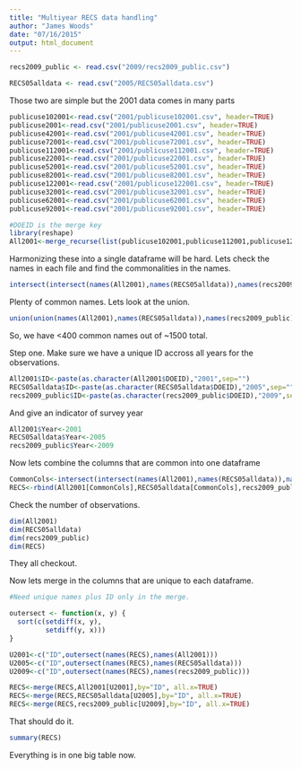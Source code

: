 ```yaml
---
title: "Multiyear RECS data handling"
author: "James Woods"
date: "07/16/2015"
output: html_document
---
```


```r
recs2009_public <- read.csv("2009/recs2009_public.csv")

RECS05alldata <- read.csv("2005/RECS05alldata.csv")

```
Those two are simple but the 2001 data comes in many parts

```r
publicuse102001<-read.csv("2001/publicuse102001.csv", header=TRUE)  
publicuse2001<-read.csv("2001/publicuse2001.csv", header=TRUE)   
publicuse42001<-read.csv("2001/publicuse42001.csv", header=TRUE)  
publicuse72001<-read.csv("2001/publicuse72001.csv", header=TRUE)
publicuse112001<-read.csv("2001/publicuse112001.csv", header=TRUE)  
publicuse22001<-read.csv("2001/publicuse22001.csv", header=TRUE)  
publicuse52001<-read.csv("2001/publicuse52001.csv", header=TRUE)  
publicuse82001<-read.csv("2001/publicuse82001.csv", header=TRUE)
publicuse122001<-read.csv("2001/publicuse122001.csv", header=TRUE) 
publicuse32001<-read.csv("2001/publicuse32001.csv", header=TRUE)
publicuse62001<-read.csv("2001/publicuse62001.csv", header=TRUE)  
publicuse92001<-read.csv("2001/publicuse92001.csv", header=TRUE)

#DOEID is the merge key
library(reshape)
All2001<-merge_recurse(list(publicuse102001,publicuse112001,publicuse122001,publicuse2001,publicuse22001,publicuse32001,publicuse42001,publicuse52001,publicuse62001,publicuse72001,publicuse82001,publicuse92001))

```

Harmonizing these into a single dataframe will be hard.  Lets check the names in each file and find the commonalities in the names.

```r
intersect(intersect(names(All2001),names(RECS05alldata)),names(recs2009_public))

```
Plenty of common names.  Lets look at the union.

```r
union(union(names(All2001),names(RECS05alldata)),names(recs2009_public))

```
So, we have <400 common names out of ~1500 total.

Step one.  Make sure we have a unique ID accross all years for the observations.

```r

All2001$ID<-paste(as.character(All2001$DOEID),"2001",sep="")
RECS05alldata$ID<-paste(as.character(RECS05alldata$DOEID),"2005",sep="")
recs2009_public$ID<-paste(as.character(recs2009_public$DOEID),"2009",sep="")
```

And give an indicator of survey year

```r
All2001$Year<-2001
RECS05alldata$Year<-2005
recs2009_public$Year<-2009
```

Now lets combine the columns that are common into one dataframe

```r
CommonCols<-intersect(intersect(names(All2001),names(RECS05alldata)),names(recs2009_public))
RECS<-rbind(All2001[CommonCols],RECS05alldata[CommonCols],recs2009_public[CommonCols])
```

Check the number of observations.
```r
dim(All2001)
dim(RECS05alldata)
dim(recs2009_public)
dim(RECS)
```
They all checkout.

Now lets merge in the columns that are unique to each dataframe.
```r
#Need unique names plus ID only in the merge.

outersect <- function(x, y) {
  sort(c(setdiff(x, y),
         setdiff(y, x)))
}

U2001<-c("ID",outersect(names(RECS),names(All2001)))
U2005<-c("ID",outersect(names(RECS),names(RECS05alldata)))
U2009<-c("ID",outersect(names(RECS),names(recs2009_public)))

RECS<-merge(RECS,All2001[U2001],by="ID", all.x=TRUE)
RECS<-merge(RECS,RECS05alldata[U2005],by="ID", all.x=TRUE)
RECS<-merge(RECS,recs2009_public[U2009],by="ID", all.x=TRUE)
```

That should do it.

```r
summary(RECS)

```
Everything is in one big table now.







